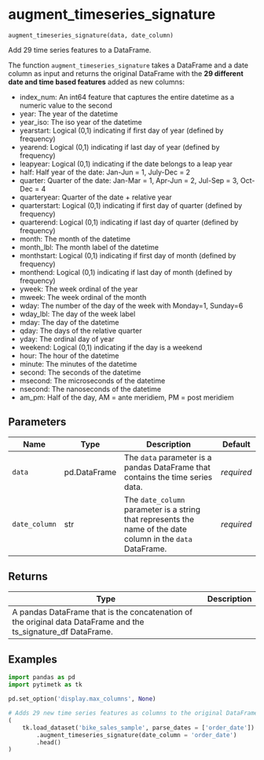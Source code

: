 # augment_timeseries_signature { #timetk.augment_timeseries_signature }

`augment_timeseries_signature(data, date_column)`

Add 29 time series features to a DataFrame.

The function `augment_timeseries_signature` takes a DataFrame and a date column as input and returns the original DataFrame with the **29 different date and time based features** added as new columns: 

- index_num: An int64 feature that captures the entire datetime as a numeric value to the second
- year: The year of the datetime
- year_iso: The iso year of the datetime
- yearstart: Logical (0,1) indicating if first day of year (defined by frequency)
- yearend: Logical (0,1) indicating if last day of year (defined by frequency)
- leapyear: Logical (0,1) indicating if the date belongs to a leap year
- half: Half year of the date: Jan-Jun = 1, July-Dec = 2
- quarter: Quarter of the date: Jan-Mar = 1, Apr-Jun = 2, Jul-Sep = 3, Oct-Dec = 4
- quarteryear: Quarter of the date + relative year
- quarterstart: Logical (0,1) indicating if first day of quarter (defined by frequency)
- quarterend: Logical (0,1) indicating if last day of quarter (defined by frequency)
- month: The month of the datetime
- month_lbl: The month label of the datetime
- monthstart: Logical (0,1) indicating if first day of month (defined by frequency)
- monthend: Logical (0,1) indicating if last day of month (defined by frequency)
- yweek: The week ordinal of the year
- mweek: The week ordinal of the month
- wday: The number of the day of the week with Monday=1, Sunday=6
- wday_lbl: The day of the week label
- mday: The day of the datetime
- qday: The days of the relative quarter
- yday: The ordinal day of year
- weekend: Logical (0,1) indicating if the day is a weekend 
- hour: The hour of the datetime
- minute: The minutes of the datetime
- second: The seconds of the datetime
- msecond: The microseconds of the datetime
- nsecond: The nanoseconds of the datetime
- am_pm: Half of the day, AM = ante meridiem, PM = post meridiem

## Parameters

| Name          | Type         | Description                                                                                                  | Default    |
|---------------|--------------|--------------------------------------------------------------------------------------------------------------|------------|
| `data`        | pd.DataFrame | The `data` parameter is a pandas DataFrame that contains the time series data.                               | _required_ |
| `date_column` | str          | The `date_column` parameter is a string that represents the name of the date column in the `data` DataFrame. | _required_ |

## Returns

| Type                                                                                                           | Description   |
|----------------------------------------------------------------------------------------------------------------|---------------|
| A pandas DataFrame that is the concatenation of the original data DataFrame and the ts_signature_df DataFrame. |               |

## Examples

```python
import pandas as pd
import pytimetk as tk

pd.set_option('display.max_columns', None)

# Adds 29 new time series features as columns to the original DataFrame
( 
    tk.load_dataset('bike_sales_sample', parse_dates = ['order_date'])
        .augment_timeseries_signature(date_column = 'order_date')
        .head()
)
```